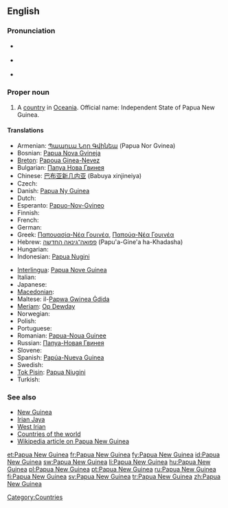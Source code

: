 {{wikipedia}}
==English==

===Pronunciation===
* {{a|UK}} {{IPA|/ˈpæ.puː.ə ˌnjuː ˈgɪ.ni/|/ˈpæ.pjuː.ə ˌnjuː ˈgɪ.ni/}}
* {{a|US}} {{IPA|/ˈpæ.pu.ə ˌnu ˈgɪ.ni/}}
* {{audio|en-us-Papua New Guinea.ogg|Audio (US)}}

===Proper noun===
{{en-proper noun|sg=[[Papua]] [[New Guinea]]}}

# A [[country]] in [[Oceania]]. Official name: Independent State of Papua New Guinea.

====Translations====
{{trans-top|country in Oceania}}
* Armenian: [[Պապուա Նոր Գվինեա]] (Papua Nor Gvinea)
* Bosnian: [[Papua Nova Gvineja]] {{f}}
* [[Breton]]: [[Papoua Ginea-Nevez]]
* Bulgarian: [[Папуа Нова Гвинея]]
* Chinese: [[巴布亚新几内亚]] (Babuya xinjineiya)
* Czech: {{t-|cs|Papua-Nová Guinea|f}}
* Danish: [[Papua Ny Guinea]]
* Dutch: {{t+|nl|Papoea-Nieuw-Guinea}}
* Esperanto: [[Papuo-Nov-Gvineo]]
* Finnish: {{t+|fi|Papua-Uusi-Guinea}}
* French: {{t+|fr|Papouasie-Nouvelle-Guinée|f}}
* German: {{t+|de|Papua-Neuguinea}}
* Greek: [[Παπουασία-Νέα Γουινέα]], [[Παπούα-Νέα Γουινέα]]
* Hebrew: [[פפואה־גינאה החדשה]] (Papu'a-Gine'a ha-Khadasha)
* Hungarian: {{t+|hu|Pápua Új-Guinea}}
* Indonesian: [[Papua Nugini]]
{{trans-mid}}
* [[Interlingua]]: [[Papua Nove Guinea]]
* Italian: {{t+|it|Papua Nuova Guinea}}
* Japanese: {{t-|ja|パプアニューギニア|tr=Papua nyūginia|sc=Jpan}}
* [[Macedonian]]: {{t|mk|Папуа Нова Гвинеја|f|tr=Papúa Nóva Gvinéja|sc=Cyrl|xs=Macedonian}}
* Maltese: il-[[Papwa Gwinea Ġdida]]
* [[Meriam]]: [[Op Dewday]]
* Norwegian: {{t-|no|Papua Ny-Guinea}}
* Polish: {{t+|pl|Papua-Nowa Gwinea}}
* Portuguese: {{t+|pt|Papua-Nova Guiné}}
* Romanian: [[Papua-Noua Guinee]] {{f}}
* Russian: [[Папуа-Новая Гвинея]]
* Slovene: {{t+|sl|Papua Nova Gvineja|f}}
* Spanish: [[Papúa-Nueva Guinea]]
* Swedish: {{t+|sv|Papua Nya Guinea}}
* [[Tok Pisin]]: [[Papua Niugini]]
* Turkish: {{t+|tr|Papua Yeni Gine}}
{{trans-bottom}}

===See also===
* [[New Guinea]]
* [[Irian Jaya]]
* [[West Irian]]
* [[Appendix:Countries of the world|Countries of the world]]
* [[w:Papua New Guinea|Wikipedia article on Papua New Guinea]]

[[Category:Countries]]

[[et:Papua New Guinea]]
[[fr:Papua New Guinea]]
[[fy:Papua New Guinea]]
[[id:Papua New Guinea]]
[[sw:Papua New Guinea]]
[[li:Papua New Guinea]]
[[hu:Papua New Guinea]]
[[pl:Papua New Guinea]]
[[pt:Papua New Guinea]]
[[ru:Papua New Guinea]]
[[fi:Papua New Guinea]]
[[sv:Papua New Guinea]]
[[tr:Papua New Guinea]]
[[zh:Papua New Guinea]]